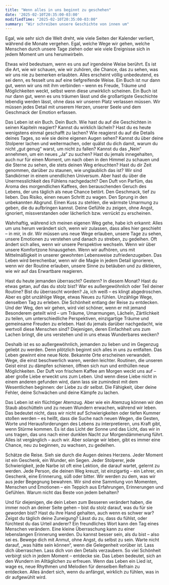 ```yaml
---
title: "Wenn alles in uns beginnt zu geschehen"
date: '2025-02-10T20:35:00-03:00'
modifiedTime: "2025-02-10T20:35:00-03:00"
summary: "Wir schreiben unsere Geschichte von innen um"
---
```


Egal, wie sehr sich die Welt dreht, wie viele Seiten der Kalender verliert, während die Monate vergehen. Egal, welche Wege wir gehen, welche Menschen durch unsere Tage ziehen oder wie viele Ereignisse sich in jedem Moment um uns herumwirbeln.

Etwas wird bedeutsam, wenn es uns auf irgendeine Weise berührt. Es ist die Art, wie wir schauen, wie wir zuhören, die Chance, das zu sehen, was wir uns nie zu bemerken erlaubten. Alles erscheint völlig unbedeutend, es sei denn, es fesselt uns auf eine tiefgreifende Weise. Ein Buch ist nur dann gut, wenn wir uns mit ihm verbinden – wenn es Freude, Träume und Möglichkeiten weckt, selbst wenn diese unwirklich scheinen. Ein Buch ist nur dann gut, wenn es uns träumen lässt und die großartigste Geschichte lebendig werden lässt, ohne dass wir unseren Platz verlassen müssen. Wir müssen jedes Detail mit unserem Herzen, unserer Seele und dem Geschmack der Emotion erfassen.

Das Leben ist ein Buch. Dein Buch. Wie hast du auf die Geschichten in seinen Kapiteln reagiert? Kannst du wirklich lächeln? Hast du es heute wenigstens einmal geschafft zu lachen? Wie reagierst du auf die Details deines Tages, so wie sie deine eigenen Augen sehen? Kannst du über deine Stolperer lachen und weitermachen, oder quälst du dich damit, warum du nicht „gut genug“ warst, um nicht zu fallen? Kannst du das „Nein“ annehmen, um ein neues „Ja“ zu suchen? Hast du jemals innegehalten, auch nur für einen Moment, um nach oben in den Himmel zu schauen und die Sterne zu sehen, die stets deinen Weg erleuchten? Hast du dir Zeit genommen, darüber zu staunen, wie unglaublich das ist? Wir sind Sandkörner in einem unendlichen Universum. Aber hast du über die Unermesslichkeit des Fühlens nachgedacht? Den Duft von Parfüm, das Aroma des morgendlichen Kaffees, den berauschenden Geruch des Lebens, der uns täglich als neue Chance betört. Den Geschmack, tief zu lieben. Das Risiko, einen neuen Schritt zu wagen. Den Sprung in den unbekannten Abgrund. Einen Kuss zu stehlen, die wärmste Umarmung zu geben, die du aufbringen kannst. Deine Gefühle zu zeigen, ohne Angst, ignoriert, missverstanden oder lächerlich bzw. verrückt zu erscheinen.

Wahrhaftig, während ich meinen eigenen Weg gehe, habe ich erkannt: Alles um uns herum verändert sich, wenn wir zulassen, dass alles hier geschieht – in mir, in dir. Wir müssen uns neue Wege erlauben, unsere Tage zu sehen, unsere Emotionen zu verstehen und danach zu streben, zu gedeihen. Oft ändert sich alles, wenn wir unsere Perspektive wechseln. Wenn wir über unsere Komfortzone hinausgehen. Wenn wir aufhören, uns mit Mittelmäßigkeit in unserer gewohnten Lebensweise zufriedenzugeben. Das Leben wird berechenbar, wenn wir die Magie in jedem Detail ignorieren, wenn wir der Routine erlauben, unsere Sinne zu betäuben und zu diktieren, wie wir auf das Erwartbare reagieren.

Hast du heute jemanden überrascht? Gestern? In diesem Monat? Hast du etwas getan, auf das du stolz bist? War es außergewöhnlich oder Teil deiner Routine? Bist du überrascht worden? Ja, ich weiß – es klingt abgedroschen. Aber es gibt unzählige Wege, etwas Neues zu fühlen. Unzählige Wege, denselben Tag zu erleben. Die Schönheit entlang der Reise zu entdecken. Und der Weg, den wir gehen, wird viel schöner, wenn er mit jemand Besonderem geteilt wird – um Träume, Umarmungen, Lächeln, Zärtlichkeit zu teilen, um unterschiedliche Perspektiven, einzigartige Träume und gemeinsame Freuden zu erleben. Hast du jemals darüber nachgedacht, wie wertvoll diese Menschen sind? Diejenigen, deren Einfachheit uns zum Lachen bringt, die uns verstehen und in uns etwas Wunderbares wecken?

Deshalb ist es so außergewöhnlich, jemanden zu lieben und im Gegenzug geliebt zu werden. Denn plötzlich beginnt sich alles in uns zu entfalten. Das Leben gewinnt eine neue Note. Bekannte Orte erscheinen verwandelt. Wege, die einst beschwerlich waren, werden leichter. Routinen, die unseren Geist einst zu dämpfen schienen, öffnen sich nun und enthüllen neue Möglichkeiten. Der Duft von frischem Kaffee am Morgen weckt uns auf – aber große Liebe erweckt uns zum Leben. Und wenn diese Liebe nicht in einem anderen gefunden wird, dann lass sie zumindest mit dem Wesentlichen beginnen: der Liebe zu dir selbst. Die Fähigkeit, über deine Fehler, deine Schwächen und deine Kämpfe zu lachen.

Das Leben ist ein flüchtiger Atemzug. Aber wie ein Atemzug können wir den Staub abschütteln und zu neuen Wundern erwachen, während wir leben. Das bedeutet nicht, dass wir nicht auf Schwierigkeiten oder tiefen Kummer stoßen werden – es heißt, dass die Suche nach neuen Wegen, die Gesten, Worte und Herausforderungen des Lebens zu interpretieren, uns Kraft gibt, wenn Stürme kommen. Es ist das Licht der Sonne und das Licht, das wir in uns tragen, das uns nach einer dunklen Nacht zur Morgendämmerung führt. Alles ist vergänglich – auch wir. Aber solange wir leben, gibt es immer eine Chance, neu zu beginnen, zu wachsen, zu gedeihen.

Schätze die Reise. Sieh sie durch die Augen deines Herzens. Jeder Moment ist ein Geschenk, ein Wunder, ein Segen. Jeder Stolperer, jede Schwierigkeit, jede Narbe ist oft eine Lektion, die darauf wartet, gelernt zu werden. Jede Person, die deinen Weg kreuzt, ist einzigartig – ein Lehrer, ein Geschenk, eine Erinnerung, süß oder bitter. Wir werden zu dem, was wir aus jeder Begegnung bewahren. Wir sind eine Sammlung von Momenten, Menschen und Emotionen – ein Teppich aus Erfahrungen, Erinnerungen und Gefühlen. Warum nicht das Beste von jedem behalten?

Und für diejenigen, die dein Leben zum Besseren verändert haben, die immer noch an deiner Seite gehen – bist du stolz darauf, was du für sie geworden bist? Hast du ihre Hand gehalten, auch wenn es schwer war? Zeigst du täglich deine Zuneigung? Lässt du zu, dass du fühlst, oder fürchtest du das Urteil anderer? Ein freundliches Wort kann den Tag eines Menschen verändern. Eine kleine Überraschung kann zu einer lebenslangen Erinnerung werden. Du kannst besser sein, als du bist – also sei es. Bewege dich mit Anmut, ohne Angst, du selbst zu sein. Warte nicht darauf, „was hätte sein können“, wenn die Gelegenheit vorüber ist. Lass dich überraschen. Lass dich von den Details verzaubern. So viel Schönheit verbirgt sich in jedem Moment – entdecke sie. Das Leben bedeutet, sich an den Wundern im Alltäglichen zu erfreuen. Wenn das Leben ein Lied ist, wage es, neue Rhythmen und Melodien für denselben Refrain zu entdecken. Alles ändert sich, wenn du anfängst, wirklich zu fühlen, was in dir aufgewühlt wird.
